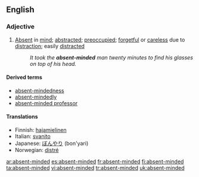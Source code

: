==English==
===Adjective===
{{en-adj}}

#[[Absent]] in [[mind]]; [[abstracted]]; [[preoccupied]]; [[forgetful]] or [[careless]] due to [[distract]]ion; easily [[distract]]ed
#:''It took the '''absent-minded''' man twenty minutes to find his glasses on top of his head.''

====Derived terms====
* [[absent-mindedness]] 
* [[absent-mindedly]]
* [[absent-minded professor]]

====Translations====
*Finnish: [[hajamielinen]]
*Italian: [[svanito]]
*Japanese: [[ぼんやり]] (bon'yari)
*Norwegian: [[distré]]

[[ar:absent-minded]]
[[es:absent-minded]]
[[fr:absent-minded]]
[[fi:absent-minded]]
[[ta:absent-minded]]
[[vi:absent-minded]]
[[tr:absent-minded]]
[[uk:absent-minded]]